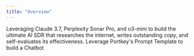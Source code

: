 ```yaml
---
title: "Overview"
---
```


<CardGroup cols={2}>
<Card  title="Ultimate AI SDR" href="/guides/prompts/ultimate-ai-sdr" img="/images/guides/prompts/ultimate-ai-sdr-2.png">
    Leveraging Claude 3.7, Perplexity Sonar Pro, and o3-mini to build the ultimate AI SDR that researches the internet, writes outstanding copy, and self-evaluates its effectiveness.
</Card>
<Card  title="Build a Chatbot using Prompt Templates" href="/guides/prompts/build-a-chatbot-using-portkeys-prompt-templates" img="/images/guides/chatbot-cookbook.png">
    Leverage Portkey's Prompt Template to build a Chatbot
</Card>
</CardGroup>
